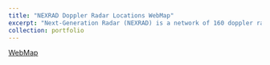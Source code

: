 ```yaml
---
title: "NEXRAD Doppler Radar Locations WebMap"
excerpt: "Next-Generation Radar (NEXRAD) is a network of 160 doppler radars operated by the National Weather Service. Most are in the United States and Territories, but there are 4 located in Japan, South Korea, and Portugal. NEXRAD radars detect wind and precipitation utilizng radar technology, and produces a map depicting patterns in precipitation or wind. Data from [Wikipedia](https://en.wikipedia.org/wiki/NEXRAD)<br/><img src='/images/LabNexrad.jpg'>"
collection: portfolio
---
```

[WebMap](http://srhjhnsn.github.io/portfolio/nexrad_map/index.html)

